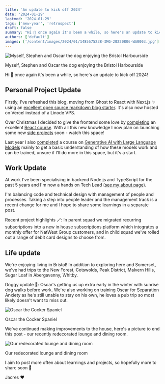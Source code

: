 ```yaml
---
title: 'An update to kick off 2024'
date: '2024-01-29'
lastmod: '2024-01-29'
tags: ['new-year', 'retrospect']
draft: false
summary: "Hi 👋 once again it's been a while, so here's an update to kick off 2024!"
authors: ['default']
images: ['/content/images/2024/01/1485675238-IMG-20220806-WA0003.jpg']
---
```


![Myself, Stephen and Oscar the dog enjoying the Bristol Harbourside](/content/images/2024/01/1485675238-IMG-20220806-WA0003.jpg)
<figcaption>Myself, Stephen and Oscar the dog enjoying the Bristol Harbourside</figcaption>

Hi 👋 once again it's been a while, so here's an update to kick off 2024!

Personal Project Update
-----------------------

Firstly, I've refreshed this blog, moving from Ghost to React with Next.js ✨ using an [excellent open source markdown blog starter](https://github.com/timlrx/tailwind-nextjs-starter-blog). It's also now hosted on Vercel instead of a Linode VPS.

Over Christmas I decided to give the frontend some love by [completing](https://courses.joshwcomeau.com/certificate/65901004e3eb97f945de71b4) an excellent [React course](https://www.joyofreact.com/). With all this new knowledge I now plan on launching some new [side projects](/projects) soon - watch this space!

Last year I also [completed](https://www.coursera.org/account/accomplishments/certificate/B4W84WEFXNTQ) a course on [Generative AI with Large Language Models](https://www.coursera.org/learn/generative-ai-with-llms) mainly to get a basic understanding of how these models work and can be trained, unsure if I'll do more in this space, but it's a start.

Work Update
-----------

At work I've been specialising in backend Node.js and TypeScript for the past 5 years and I'm now a hands on Tech Lead ([see my about page](/about)).

I'm balancing code and technical design with management of people and processes. Taking a step into people leader and the management track is a recent change for me and I hope to share some learnings in a separate post.

Recent project highlights 🪄: In parent squad we migrated recurring subscriptions into a new in house subscriptions platform which integrates a monthly offer for NatWest Group customers, and in child squad we've rolled out a range of debit card designs to choose from.

Life update
-----------

We're enjoying living in Bristol! In addition to exploring here and Somerset, we've had trips to the New Forest, Cotswolds, Peak District, Malvern Hills, Sugar Loaf in Abergavenny, Whitby.

Doggy update 🐾: Oscar's getting us up extra early in the winter with sunrise dog walks before work. We're also working on training Oscar for Separation Anxiety as he's still unable to stay on his own, he loves a pub trip so most likely doesn't want to miss out.

![Oscar the Cocker Spaniel](/content/images/2024/01/PXL_20231111_121520721~3.jpg)
<figcaption>Oscar the Cocker Spaniel</figcaption>

We've continued making improvements to the house, here's a picture to end this post - our recently redecorated lounge and dining room.

![Our redecorated lounge and dining room](/content/images/2024/01/PXL_20230226_133651719.jpg)
<figcaption>Our redecorated lounge and dining room</figcaption>

I aim to post more often about learnings and projects, so hopefully more to share soon 🤞

Jacres ❤️